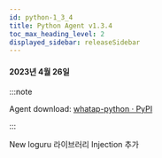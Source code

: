 ```yaml
---
id: python-1_3_4
title: Python Agent v1.3.4
toc_max_heading_level: 2
displayed_sidebar: releaseSidebar
---
```



#### 2023년 4월 26일

:::note

Agent download: [whatap-python · PyPI](https://pypi.org/project/whatap-python/1.3.4/)

:::

<p><Status>New</Status> loguru 라이브러리 Injection 추가</p>
